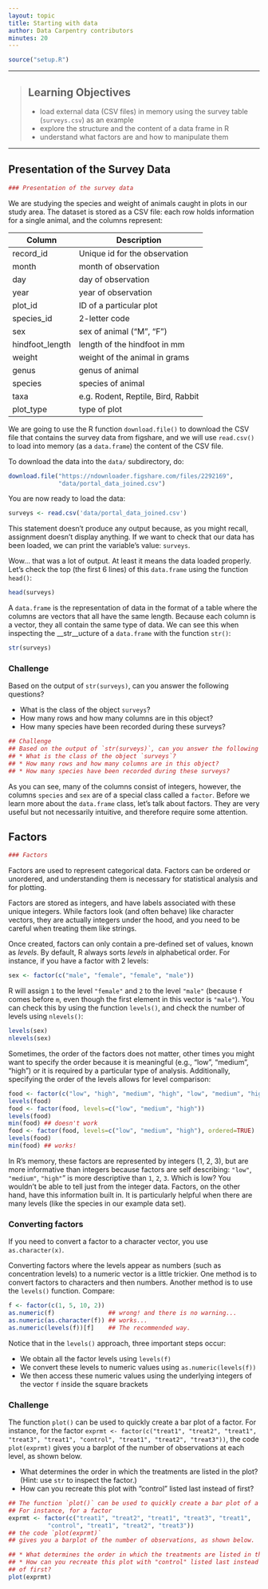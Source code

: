 ---
layout: topic
title: Starting with data
author: Data Carpentry contributors
minutes: 20
---

```{r, echo=FALSE, purl=FALSE, message = FALSE}
source("setup.R")
```

------------

> ## Learning Objectives
>
> * load external data (CSV files) in memory using the survey table
>  (`surveys.csv`) as an example
> * explore the structure and the content of a data frame in R
> * understand what factors are and how to manipulate them

------------

## Presentation of the Survey Data

```{r, echo=FALSE, purl=TRUE}
### Presentation of the survey data
```

We are studying the species and weight of animals caught in plots in our study
area. The dataset is stored as a CSV file: each row holds information for a
single animal, and the columns represent:

| Column           | Description                        |
|------------------|------------------------------------|
| record\_id       | Unique id for the observation      |
| month            | month of observation               |
| day              | day of observation                 |
| year             | year of observation                |
| plot\_id         | ID of a particular plot            |
| species\_id      | 2-letter code                      |
| sex              | sex of animal ("M", "F")           |
| hindfoot\_length | length of the hindfoot in mm       |
| weight           | weight of the animal in grams      |
| genus            | genus of animal                    |
| species          | species of animal                  |
| taxa             | e.g. Rodent, Reptile, Bird, Rabbit |
| plot\_type       | type of plot                       |

We are going to use the R function `download.file()` to download the CSV file
that contains the survey data from figshare, and we will use `read.csv()` to
load into memory (as a `data.frame`) the content of the CSV file.

To download the data into the `data/` subdirectory, do:

```{r, eval=FALSE, purl=TRUE}
download.file("https://ndownloader.figshare.com/files/2292169",
              "data/portal_data_joined.csv")
```

You are now ready to load the data:

```{r, eval=TRUE,  purl=FALSE}
surveys <- read.csv('data/portal_data_joined.csv')
```

This statement doesn't produce any output because, as you might recall,
assignment doesn't display anything. If we want to check that our data has been
loaded, we can print the variable's value: `surveys`.

Wow... that was a lot of output. At least it means the data loaded
properly. Let's check the top (the first 6 lines) of this `data.frame` using the
function `head()`:

```{r, results='show', purl=FALSE}
head(surveys)
```

A `data.frame` is the representation of data in the format of a table where the
columns are vectors that all have the same length. Because each column is a
vector, they all contain the same type of data. We can see this when inspecting
the __str__ucture of a `data.frame` with the function `str()`:

```{r, purl=FALSE}
str(surveys)
```

### Challenge

Based on the output of `str(surveys)`, can you answer the following questions?

* What is the class of the object `surveys`?
* How many rows and how many columns are in this object?
* How many species have been recorded during these surveys?

```{r, echo=FALSE, purl=TRUE}

## Challenge
## Based on the output of `str(surveys)`, can you answer the following questions?
## * What is the class of the object `surveys`?
## * How many rows and how many columns are in this object?
## * How many species have been recorded during these surveys?

```

<!---
```{r, echo=FALSE, purl=FALSE}
## Answers
##
## * class: data frame
## * how many rows: 34786,  how many columns: 13
## * how many species: 48
```
--->

As you can see, many of the columns consist of integers, however, the columns
`species` and `sex` are of a special class called a `factor`. Before we learn
more about the `data.frame` class, let's talk about factors. They are very
useful but not necessarily intuitive, and therefore require some attention.


## Factors

```{r, echo=FALSE, purl=TRUE}
### Factors
```

Factors are used to represent categorical data. Factors can be ordered or
unordered, and understanding them is necessary for statistical analysis and for
plotting.

Factors are stored as integers, and have labels associated with these unique
integers. While factors look (and often behave) like character vectors, they are
actually integers under the hood, and you need to be careful when treating them
like strings.

Once created, factors can only contain a pre-defined set of values, known as
*levels*. By default, R always sorts *levels* in alphabetical order. For
instance, if you have a factor with 2 levels:

```{r, purl=TRUE}
sex <- factor(c("male", "female", "female", "male"))
```

R will assign `1` to the level `"female"` and `2` to the level `"male"` (because
`f` comes before `m`, even though the first element in this vector is
`"male"`). You can check this by using the function `levels()`, and check the
number of levels using `nlevels()`:

```{r, purl=FALSE}
levels(sex)
nlevels(sex)
```

Sometimes, the order of the factors does not matter, other times you might want
to specify the order because it is meaningful (e.g., "low", "medium", "high") or
it is required by a particular type of analysis. Additionally, specifying the
order of the levels allows for level comparison:

```{r, purl=TRUE, error=TRUE}
food <- factor(c("low", "high", "medium", "high", "low", "medium", "high"))
levels(food)
food <- factor(food, levels=c("low", "medium", "high"))
levels(food)
min(food) ## doesn't work
food <- factor(food, levels=c("low", "medium", "high"), ordered=TRUE)
levels(food)
min(food) ## works!
```

In R's memory, these factors are represented by integers (1, 2, 3), but are more
informative than integers because factors are self describing: `"low"`,
`"medium"`, `"high"`" is more descriptive than `1`, `2`, `3`. Which is low?  You
wouldn't be able to tell just from the integer data. Factors, on the other hand,
have this information built in. It is particularly helpful when there are many
levels (like the species in our example data set).

### Converting factors

If you need to convert a factor to a character vector, you use
`as.character(x)`.

Converting factors where the levels appear as numbers (such as concentration
levels) to a numeric vector is a little trickier.  One method is to convert
factors to characters and then numbers.  Another method is to use the `levels()`
function. Compare:

```{r, purl=TRUE}
f <- factor(c(1, 5, 10, 2))
as.numeric(f)               ## wrong! and there is no warning...
as.numeric(as.character(f)) ## works...
as.numeric(levels(f))[f]    ## The recommended way.
```

Notice that in the `levels()` approach, three important steps occur:

* We obtain all the factor levels using `levels(f)`
* We convert these levels to numeric values using `as.numeric(levels(f))`
* We then access these numeric values using the underlying integers of the
  vector `f` inside the square brackets

### Challenge

The function `plot()` can be used to quickly create a bar plot of a factor. For instance, for the factor
`exprmt <- factor(c("treat1", "treat2", "treat1", "treat3", "treat1", "control", "treat1", "treat2", "treat3"))`, the code `plot(exprmt)`
gives you a barplot of the number of observations at each level, as shown
below.

* What determines the order in which the treatments are listed in the plot? (Hint: use `str` to inspect the factor.)
* How can you recreate this plot with "control" listed last instead
of first?


```{r wrong-order, results='show', echo=FALSE, purl=TRUE}
## The function `plot()` can be used to quickly create a bar plot of a factor.
## For instance, for a factor
exprmt <- factor(c("treat1", "treat2", "treat1", "treat3", "treat1",
		   "control", "treat1", "treat2", "treat3"))
## the code `plot(exprmt)`
## gives you a barplot of the number of observations, as shown below.

## * What determines the order in which the treatments are listed in the plot?
## * How can you recreate this plot with "control" listed last instead
## of first?
plot(exprmt)
```


<!---
```{r correct-order, purl=FALSE}
## Answers
##
## * The treatments are listed in alphabetical order because they are factors.
## * By redefining the order of the levels
exprmt <- factor(exprmt, levels=c("treat1", "treat2", "treat3", "control"))
plot(exprmt)
```
--->
